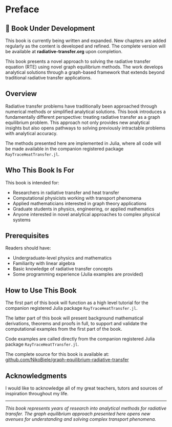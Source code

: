 # Preface {.unnumbered}

::: {.callout-note}
## 🚧 Book Under Development

This book is currently being written and expanded. New chapters are added regularly as the content is developed and refined. The complete version will be available at **radiative-transfer.org** upon completion.
:::

This book presents a novel approach to solving the radiative transfer equation (RTE) using novel graph equilibrium methods. The work develops analytical solutions through a graph-based framework that extends beyond traditional radiative transfer applications.

## Overview

Radiative transfer problems have traditionally been approached through numerical methods or simplified analytical solutions. This book introduces a fundamentally different perspective: treating radiative transfer as a graph equilibrium problem. This approach not only provides new analytical insights but also opens pathways to solving previously intractable problems with analytical accuracy.

The methods presented here are implemented in Julia, where all code will be made available in the companion registered package `RayTraceHeatTransfer.jl`.

## Who This Book Is For

This book is intended for:

- Researchers in radiative transfer and heat transfer
- Computational physicists working with transport phenomena  
- Applied mathematicians interested in graph theory applications
- Graduate students in physics, engineering, or applied mathematics
- Anyone interested in novel analytical approaches to complex physical systems

## Prerequisites

Readers should have:

- Undergraduate-level physics and mathematics
- Familiarity with linear algebra
- Basic knowledge of radiative transfer concepts
- Some programming experience (Julia examples are provided)

## How to Use This Book

The first part of this book will function as a high level tutorial for the companion registered Julia package `RayTraceHeatTransfer.jl`.

The latter part of this book will present background mathematical derivations, theorems and proofs in full, to support and validate the computational examples from the first part of the book.

Code examples are called directly from the companion registered Julia package `RayTraceHeatTransfer.jl`.

The complete source for this book is available at: [github.com/NikoBiele/graph-equilibrium-radiative-transfer](https://github.com/NikoBiele/graph-equilibrium-radiative-transfer)

## Acknowledgments

I would like to acknowledge all of my great teachers, tutors and sources of inspiration throughout my life.

---

*This book represents years of research into analytical methods for radiative transfer. The graph equilibrium approach presented here opens new avenues for understanding and solving complex transport phenomena.*